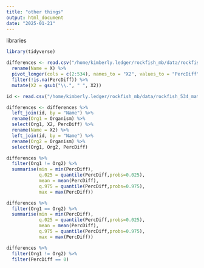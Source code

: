 ```yaml
---
title: "other things"
output: html_document
date: "2025-01-21"
---
```


libraries 
```r
library(tidyverse)
```

```r
differences <- read.csv("/home/kimberly.ledger/rockfish_mb/data/rockfish_534_matrix.csv") %>%
  rename(Name = X) %>%
  pivot_longer(cols = c(2:534), names_to = "X2", values_to = "PercDiff") %>%
  filter(!is.na(PercDiff)) %>%
  mutate(X2 = gsub("\\.", " ", X2))

id <- read.csv("/home/kimberly.ledger/rockfish_mb/data/rockfish_534_matrix_metadata.csv")

differences <- differences %>%
  left_join(id, by = "Name") %>%
  rename(Org1 = Organism) %>%
  select(Org1, X2, PercDiff) %>%
  rename(Name = X2) %>%
  left_join(id, by = "Name") %>%
  rename(Org2 = Organism) %>%
  select(Org1, Org2, PercDiff)

differences %>%
  filter(Org1 != Org2) %>%
  summarise(min = min(PercDiff),
            q.025 = quantile(PercDiff,probs=0.025),
            mean = mean(PercDiff),
            q.975 = quantile(PercDiff,probs=0.975),
            max = max(PercDiff))

differences %>%
  filter(Org1 == Org2) %>%
  summarise(min = min(PercDiff),
            q.025 = quantile(PercDiff,probs=0.025),
            mean = mean(PercDiff),
            q.975 = quantile(PercDiff,probs=0.975),
            max = max(PercDiff))
``` 

```r
differences %>%
  filter(Org1 != Org2) %>%
  filter(PercDiff == 0)
```

